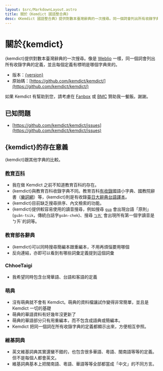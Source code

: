 ```yaml
---
layout: $src/MarkdownLayout.astro
title: 關於《Kemdict 國語整合典》
desc: 《Kemdict 國語整合典》提供對數本臺灣辭典的一次搜尋。同一個詞會列出所有收錄字典的定義，並且每個定義有標明是哪個字典來的。存在意義 線上華語字典已經有很多了；以下是跟其他字典的比較。沒有萌典就不會有 Kemdict。萌典的資料檔讓試作變得非常簡單，並且是 Kemdict 一切的基礎。萌典的華語資料有好幾年沒更新了。萌典的華語部分只有用重編本…
---
```



# 關於{kemdict}

{kemdict}提供對數本臺灣辭典的一次搜尋。像是 [Weblio](https://weblio.jp/) 一樣，同一個詞會列出所有收錄字典的定義，並且每個定義有標明是哪個字典來的。

- 版本：[{version}](/changelog)
- 原始碼：[https://github.com/kemdict/kemdict/](https://github.com/kemdict/kemdict/)

如果 Kemdict 有幫助到您，請考慮在 [Fanbox](https://kisaragi-hiu.fanbox.cc/) 或 [BMC](https://www.buymeacoffee.com/kisaragihiu) 贊助我一餐飯。謝謝。

## 已知問題

- [https://github.com/kemdict/kemdict/issues](https://github.com/kemdict/kemdict/issues)

## {kemdict}的存在意義

{kemdict}跟其他字典的比較。

### [教育百科](https://pedia.cloud.edu.tw)

- 我在做 Kemdict 之前不知道教育百科的存在。
- {kemdict}與教育百科收錄字典不同。教育百科[有收錄](https://pedia.cloud.edu.tw/NavigateWord)國語小字典、國教院辭書（[樂詞網](https://terms.naer.edu.tw)）等，{kemdict}則是有收錄[臺日大辭典台語譯本](/dict-taijittoasutian)。
- {kemdict}目前缺乏搜尋排序、內文檢索的功能。
- {kemdict}提供較容易使用的讀音搜尋，例如搜尋 [`gua`](https://kemdict.com/search?q=gua) 會出現台語「原則」(`guân-tsik`，傳統白話字`goân-chek`)、搜尋 [`ㄅㄞˊ`](https://kemdict.com/search?q=ㄅㄞˊ) 會出現所有第一個字讀音是ㄅㄞˊ的詞等。

### 教育部各辭典

- {kemdict}可以同時搜尋簡編本跟重編本，不用再煩惱要用哪個
- 反向連結，亦即可以看到有哪些詞彙定義提到這個詞彙

### ChhoeTaigi

- 我希望同時包含台灣華語、台語和客語的定義

### 萌典

- 沒有萌典就不會有 Kemdict。萌典的資料檔讓試作變得非常簡單，並且是 Kemdict 一切的基礎
- 萌典的華語資料有好幾年沒更新了
- 萌典的華語部分只有用重編本，而不包含成語典或簡編本。
- Kemdict 把同一個詞在所有收錄字典的定義都顯示出來，方便相互參照。

### 維基詞典

- 英文維基詞典其實還蠻不錯的，也包含很多華語、粵語、閩南語等等的定義。但不是每個人都會英文。
- 維基詞典基本上把閩南語、粵語、華語等等全部都當成「中文」的不同方言。
